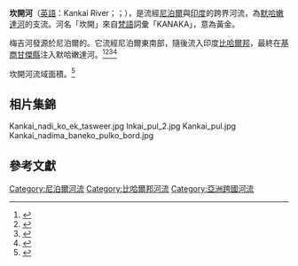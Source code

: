 {{Geobox| River
<!-- *** Name section *** -->  
| name                          = 坎開河<br>Kankai River
| native_name                   = 
| other_name                    = 
| other_name1                   =
| category_hide = 1
<!-- *** Image *** --->
| image                         = 
| image_size                    = 
| image_caption                 = 
<!-- *** Etymology *** --->
| etymology                     = 
<!-- *** Country etc. *** -->
| country                       = 尼泊爾
| country1                      = 印度
| state                         = 
| state1                        = 
| region                        = 
| region1                       =
| district                      = 
| district1                     = 
| city                          = 
| city1                         = 
| city2                         = 
| landmark                      = 
| landmark1                     = 
<!-- *** Geography *** -->
| length                        = 
| watershed                     = 
| discharge_location            = 
| discharge                     = 
| discharge_max                 = 
| discharge_min                 = 
| discharge1_location           = 
| discharge1                    = 
<!-- *** Source *** -->
| source_name                  = 瑪哈巴拉特山脈
| source_location              = 
| source_district              = 
| source_region               =
| source_state                 = 
| source_country              = 尼泊爾
| source_lat_d                 = 
| source_lat_m                = 
| source_lat_s                 = 
| source_lat_NS               = N
| source_long_d               = 
| source_long_m              = 
| source_long_s               = 
| source_long_EW            = E
| source_elevation            = 
| source_length               = 
<!-- *** Mouth *** -->
| mouth_name                 = 默哈嫩達河
| mouth_location              = [[達爾科拉|達爾科拉]]附近
| mouth_district               = 基商甘傑縣
| mouth_region                =
| mouth_state                  = 比哈爾邦
| mouth_country              =  印度
| mouth_lat_d                 = 25 
| mouth_lat_m                =  52
| mouth_lat_s                 =  59
| mouth_lat_NS               = N
| mouth_long_d                = 87
| mouth_long_m               = 47
| mouth_long_s                =  53
| mouth_long_EW             = E
| mouth_elevation             = 
<!-- *** Tributaries *** -->
| tributary_left              =  
| tributary_left1             = 
| tributary_right             = 拉圖亞河  
| tributary_right1            =  
<!-- *** Free fields *** -->
| free_name                   =  
| free_value                  = 
<!-- *** Map section *** -->
| map                         = 
| map_size                    =   
| map_caption                 =
}}
'''坎開河'''（[[英語|英語]]：Kankai River；{{lang-ne|कन्काई नदी}}；{{lang-hi|कंकई नदी}}），是流經[[尼泊爾|尼泊爾]]與[[印度|印度]]的跨界河流，為[[默哈嫩達河|默哈嫩達河]]的支流。河名「坎開」來自[[梵語|梵語]]詞彙「KANAKA」，意為黃金。

梅吉河發源於尼泊爾的{{link-en|瑪哈巴拉特山脈|Lower Himalayan Range}}。它流經尼泊爾東南部，隨後流入印度[[比哈爾邦|比哈爾邦]]，最終在[[基商甘傑縣|基商甘傑縣]]注入默哈嫩達河。<ref>{{cite web| url=http://emily7787.wikispaces.com/file/view/Five+Themes+of+Geography+Master.pdf| title=Five Themes of Geography| work=Rivers| first=| last=| publisher=| accessdate=2010-05-22| deadurl=yes| archiveurl=https://web.archive.org/web/20110718051221/http://emily7787.wikispaces.com/file/view/Five+Themes+of+Geography+Master.pdf| archivedate=2011-07-18}}</ref><ref>{{cite web |url = http://www.newworldencyclopedia.org/entry/Gurkha_War |title = Gurkha War |work =  |first =  |last =  |publisher = New World Encyclopaedia |accessdate = 2010-05-22 |archive-date = 2011-02-16 |archive-url = https://web.archive.org/web/20110216182016/http://www.newworldencyclopedia.org/entry/Gurkha_War |dead-url = no }}</ref><ref>{{cite web |url=http://kishanganj.bih.nic.in/river.htm |title=Kishanganj district |work= |first= |last= |publisher=Kishanganj district administration |accessdate=2010-05-22 |deadurl=yes |archiveurl=https://web.archive.org/web/20100408074040/http://kishanganj.bih.nic.in/river.htm |archivedate=2010-04-08 }}</ref><ref>{{cite web    |url =http://www.india9.com/i9show/Kankai-River-42058.htm    |title =Kankai River    |work =    |first =    |last =    |publisher =india9    |accessdate =2010-05-23    |archive-date =2011-06-06    |archive-url =https://web.archive.org/web/20110606112652/http://www.india9.com/i9show/Kankai-River-42058.htm    |dead-url =no    }}</ref>

坎開河流域面積{{convert|1148|km2}}。<ref>{{cite web   |url =http://assets.panda.org/downloads/himalayaglaciersreport2005.pdf   |title =An overview of glaciers, glacier retreat and subsequent impacts in Nepal, India and China   |work =   |first =   |last =   |publisher =WWF   |accessdate =2010-05-23   |archive-date =2011-03-12   |archive-url =https://web.archive.org/web/20110312101210/http://assets.panda.org/downloads/himalayaglaciersreport2005.pdf   |dead-url =no   }}</ref>

==相片集錦==
<gallery>
Kankai_nadi_ko_ek_tasweer.jpg
Inkai_pul_2.jpg 
Kankai_pul.jpg 
Kankai_nadima_baneko_pulko_bord.jpg 
</gallery>

==參考文獻==
{{reflist}}

{{Hydrography of Nepal}}
{{Rivers in Bihar}}

[[Category:尼泊爾河流|Category:尼泊爾河流]]
[[Category:比哈爾邦河流|Category:比哈爾邦河流]]
[[Category:亞洲跨國河流|Category:亞洲跨國河流]]